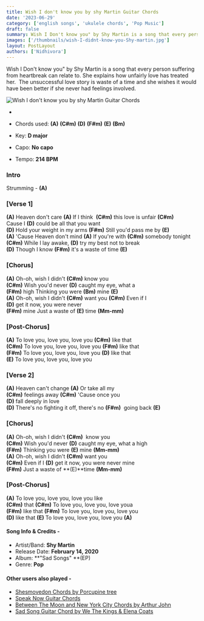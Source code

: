 ```yaml
---
title: Wish I don't know you by shy Martin Guitar Chords
date: '2023-06-29'
category: ['english songs', 'ukulele chords', 'Pop Music']
draft: false
summary: Wish I Don't know you" by Shy Martin is a song that every person suffering from heartbreak can relate to. She explains how unfairly love has treated her.  The unsuccessful love story is waste of a time and she wishes it would have been better if she never had feelings involved.
images: ['/thumbnails/wish-I-didnt-know-you-Shy-martin.jpg']
layout: PostLayout
authors: ['Nidhivora']
---
```


Wish I Don't know you" by Shy Martin is a song that every person suffering from heartbreak can relate to. She explains how unfairly love has treated her.  The unsuccessful love story is waste of a time and she wishes it would have been better if she never had feelings involved.

![Wish I don't know you by shy Martin Guitar Chords](/thumbnails/wish-I-didnt-know-you-Shy-martin.jpg)

-

- Chords used: **(A)** **(C#m)** **(D)** **(F#m)** **(E)** **(Bm)**
- Key: **D major**
- Capo: **No capo**
- Tempo: **214 BPM**

### Intro

Strumming - **(A)**

### \[Verse 1\]

**(A)** Heaven don't care **(A)** If I think  **(C#m)** this love is unfair **(C#m)** \
Cause I **(D)** could be all that you want \
**(D)** Hold your weight in my arms **(F#m)** Still you'd pass me by **(E)** \
**(A)** 'Cause Heaven don't mind **(A)** If you're with **(C#m)** somebody tonight \
**(C#m)** While I lay awake, **(D)** try my best not to break \
**(D)** Though I know **(F#m)** it's a waste of time **(E)**

### \[Chorus\]

**(A)** Oh-oh, wish I didn't **(C#m)** know you \
**(C#m)** Wish you'd never **(D)** caught my eye, what a \
**(F#m)** high Thinking you were **(Bm)** mine **(E)** \
**(A)** Oh-oh, wish I didn't **(C#m)** want you **(C#m)** Even if I \
**(D)** get it now, you were never \
**(F#m)** mine Just a waste of **(E)** time **(Mm-mm)**

### \[Post-Chorus\]

**(A)** To love you, love you, love you **(C#m)** like that \
**(C#m)** To love you, love you, love you **(F#m)** likе that \
**(F#m)** To love you, love you, love you **(D)** likе that \
**(E)** To love you, love you, love you

### \[Verse 2\]

**(A)** Heaven can't change **(A)** Or take all my \
**(C#m)** feelings away **(C#m)** 'Cause once you \
**(D)** fall deeply in love \
**(D)** There's no fighting it off, there's no **(F#m)**  going back **(E)**

### \[Chorus\]

**(A)** Oh-oh, wish I didn't **(C#m)**  know you \
**(C#m)** Wish you'd never **(D)** caught my eye, what a high \
**(F#m)** Thinking you were **(E)** mine **(Mm-mm)** \
**(A)** Oh-oh, wish I didn't **(C#m)** want you \
**(C#m)** Even if I **(D)** get it now, you were never mine \
**(F#m)** Just a waste of **(E)**time **(Mm-mm)**

### \[Post-Chorus\]

**(A)** To love you, love you, love you like \
**(C#m)** that **(C#m)** To love you, love you, love youa \
 **(F#m)** like that **(F#m)** To love you, love you, love you \
 **(D)** like that **(E)** To love you, love you, love you **(A)**

#### Song Info & Credits -

- Artist/Band: **Shy Martin**
- Release Date: **February 14, 2020**
- Album: **"Sad Songs" **(EP)
- Genre: **Pop**

#### Other users also played -

- [Shesmovedon Chords by Porcupine tree](https://www.chordsco.com/chords/shesmovedon-chords-by-porcupine-tree)
- [Speak Now Guitar Chords](https://www.chordsco.com/chords/speak-now-guitar-chords-by-taylor-swift)
- [Between The Moon and New York City Chords by Arthur John](https://www.chordsco.com/chords/between-the-moon-and-new-york-city-chords-by-arthur-john)
- [Sad Song Guitar Chord by We The Kings & Elena Coats](https://www.chordsco.com/chords/sad-song-guitar-chord-by-we-the-kings-elena-coats)

